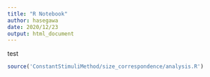 ```yaml
---
title: "R Notebook"
author: hasegawa
date: 2020/12/23
output: html_document
---
```


test
```r
source('ConstantStimuliMethod/size_correspondence/analysis.R')
```
